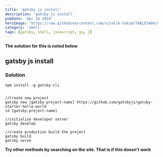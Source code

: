 ```yaml
---
title: 'gatsby js install'
description: 'gatsby js install'
pubDate: 'Apr 16 2024'
heroImage: 'https://raw.githubusercontent.com/vitalik-hakim/TABLES404/main/error_b/SHELL.jpg'
category: 'shell'
tags: [gatsby, shell, javascript, ga, j]
---
```


**The solution for this is noted below**

## gatsby js install

### Solution

```shell
npm install -g gatsby-cli


//Create new project
gatsby new [gatsby-project-name] https://github.com/gatsbyjs/gatsby-starter-hello-world
cd [gatsby-project-name]

//initialize developer server
gatsby develop

//create production build the project
gatsby build
gatsby serve
```

**Try other methods by searching on the site. That is if this doesn't work**
